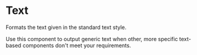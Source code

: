 
<Meta of={TextStories} />

# Text

Formats the text given in the standard text style.

Use this component to output generic text when other, more specific text-based components don't meet your requirements.

<Canvas of={TextStories.Primary} />


<Controls />
